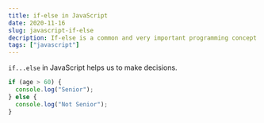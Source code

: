```yaml
---
title: if-else in JavaScript
date: 2020-11-16
slug: javascript-if-else
decription: If-else is a common and very important programming concept that helps developers to take an action if a condition is met or another action if not met.
tags: ["javascript"]
---
```


`if...else` in JavaScript helps us to make decisions.

```javascript
if (age > 60) {
  console.log("Senior");
} else {
  console.log("Not Senior");
}
```
